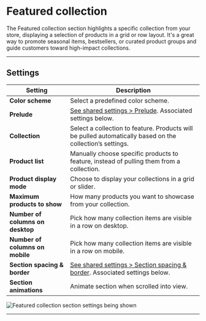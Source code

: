 # Featured collection

The Featured collection section highlights a specific collection from your store, displaying a selection of products in a grid or row layout. It's a great way to promote seasonal items, bestsellers, or curated product groups and guide customers toward high-impact collections.


---

## Settings

| Setting               | Description                                                                 |
|------------------------|-----------------------------------------------------------------------------|
| **Color scheme**         | Select a predefined color scheme. |
| **Prelude**         | [See shared settings > Prelude](#prelude). Associated settings below.                        |
| **Collection**         | Select a collection to feature. Products will be pulled automatically based on the collection’s settings. |
| **Product list**         | Manually choose specific products to feature, instead of pulling them from a collection. |
| **Product display mode**         | Choose to display your collections in a grid or slider. |
| **Maximum products to show**         | How many products you want to showcase from your collection. |
| **Number of columns on desktop**         | Pick how many collection items are visible in a row on desktop. |
| **Number of columns on mobile**         | Pick how many collection items are visible in a row on mobile. |
| **Section spacing & border**     | [See shared settings > Section spacing & border](#spacing-and-border). Associated settings below.                    |
| **Section animations**     | Animate section when scrolled into view.                    |

![Featured collection section settings being shown](./img/featured-collection-1-settings.gif)


---


<SharedSettings />


<Prelude />


<SpacingAndBorder />
